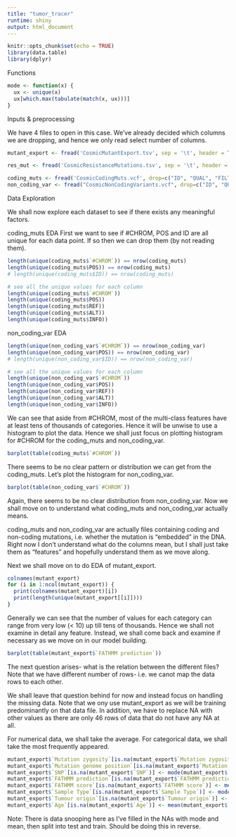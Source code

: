 ```yaml
---
title: "tumor_tracer"
runtime: shiny
output: html_document
---
```


```r
knitr::opts_chunk$set(echo = TRUE)
library(data.table)
library(dplyr)
```

Functions
```r
mode <- function(x) {
  ux <- unique(x)
  ux[which.max(tabulate(match(x, ux)))]
}
```

Inputs & preprocessing

We have 4 files to open in this case. We've already decided which columns we are dropping, and hence we only read select number of columns.

```r
mutant_export <- fread('CosmicMutantExport.tsv', sep = '\t', header = TRUE, drop = c("Accession Number", "Gene CDS length", "HGNC ID", "Sample name", "ID_sample", "ID_tumour", "Pubmed_PMID", "ID_STUDY", "Mutation strand", "GRCh", "Resistance Mutation"), na.strings=c("", " ", "-", "NA", "NaN"))
```

```r
res_mut <- fread('CosmicResistanceMutations.tsv', sep = '\t', header = TRUE, drop=c("Sample Name", "Sample ID", "Transcript", "Pubmed Id", "CGP Study"))
```

```r
coding_muts <- fread('CosmicCodingMuts.vcf', drop=c("ID", "QUAL", "FILTER"))
non_coding_var <- fread("CosmicNonCodingVariants.vcf", drop=c("ID", "QUAL", "FILTER"))
```

Data Exploration

We shall now explore each dataset to see if there exists any meaningful factors.

coding_muts EDA
First we want to see if #CHROM, POS and ID are all unique for each data point. If so then we can drop them (by not reading them).

```r
length(unique(coding_muts$`#CHROM`)) == nrow(coding_muts)
length(unique(coding_muts$POS)) == nrow(coding_muts)
# length(unique(coding_muts$ID)) == nrow(coding_muts)

# see all the unique values for each column
length(unique(coding_muts$`#CHROM`))
length(unique(coding_muts$POS))
length(unique(coding_muts$REF))
length(unique(coding_muts$ALT))
length(unique(coding_muts$INFO))
```

non_coding_var EDA
```r
length(unique(non_coding_var$`#CHROM`)) == nrow(non_coding_var)
length(unique(non_coding_var$POS)) == nrow(non_coding_var)
# length(unique(non_coding_var$ID)) == nrow(non_coding_var)

# see all the unique values for each column
length(unique(non_coding_var$`#CHROM`))
length(unique(non_coding_var$POS))
length(unique(non_coding_var$REF))
length(unique(non_coding_var$ALT))
length(unique(non_coding_var$INFO))
```

We can see that aside from #CHROM, most of the multi-class features have at least tens of thousands of categories. Hence it will be unwise to use a histogram to plot the data. Hence we shall just focus on plotting histogram for #CHROM for the coding_muts and non_coding_var.

```r
barplot(table(coding_muts$`#CHROM`))
```

There seems to be no clear pattern or distribution we can get from the coding_muts. Let's plot the histogram for non_coding_var.

```r
barplot(table(non_coding_var$`#CHROM`))
```

Again, there seems to be no clear distribution from non_coding_var. Now we shall move on to understand what coding_muts and non_coding_var actually means.

coding_muts and non_coding_var are actually files containing coding and non-coding mutations, i.e. whether the mutation is "embedded" in the DNA. Right now I don't understand what do the columns mean, but I shall just take them as "features" and hopefully understand them as we move along.

Next we shall move on to do EDA of mutant_export.
```r
colnames(mutant_export)
for (i in 1:ncol(mutant_export)) {
  print(colnames(mutant_export)[i])
  print(length(unique(mutant_export[[i]])))
}
```

Generally we can see that the number of values for each category can range from very low (< 10) up till tens of thousands. Hence we shall not examine in detail any feature. Instead, we shall come back and examine if necessary as we move on in our model building.

```r
barplot(table(mutant_export$`FATHMM prediction`))
```

The next question arises- what is the relation between the different files? Note that we have different number of rows- i.e. we canot map the data rows to each other. 

We shall leave that question behind for now and instead focus on handling the missing data. Note that we ony use mutant_export as we will be training predominantly on that data file. In addition, we have to replace NA with other values as there are only 46 rows of data that do not have any NA at all.

For numerical data, we shall take the average. For categorical data, we shall take the most frequently appeared.

```r
mutant_export$`Mutation zygosity`[is.na(mutant_export$`Mutation zygosity`)] <- mode(mutant_export$`Mutation zygosity`[!is.na(mutant_export$`Mutation zygosity`)])
mutant_export$`Mutation genome position`[is.na(mutant_export$`Mutation genome position`)] <- mode(mutant_export$`Mutation genome position`[!is.na(mutant_export$`Mutation genome position`)])
mutant_export$`SNP`[is.na(mutant_export$`SNP`)] <- mode(mutant_export$`SNP`[!is.na(mutant_export$`SNP`)])
mutant_export$`FATHMM prediction`[is.na(mutant_export$`FATHMM prediction`)] <- mode(mutant_export$`FATHMM prediction`[!is.na(mutant_export$`FATHMM prediction`)])
mutant_export$`FATHMM score`[is.na(mutant_export$`FATHMM score`)] <- mean(mutant_export$`FATHMM score`[!is.na(mutant_export$`FATHMM score`)])
mutant_export$`Sample Type`[is.na(mutant_export$`Sample Type`)] <- mode(mutant_export$`Sample Type`[!is.na(mutant_export$`Sample Type`)])
mutant_export$`Tumour origin`[is.na(mutant_export$`Tumour origin`)] <- mode(mutant_export$`Tumour origin`[!is.na(mutant_export$`Tumour origin`)])
mutant_export$`Age`[is.na(mutant_export$`Age`)] <- mean(mutant_export$`Age`[!is.na(mutant_export$`Age`)])
```

Note: There is data snooping here as I've filled in the NAs with mode and mean, then split into test and train. Should be doing this in reverse.